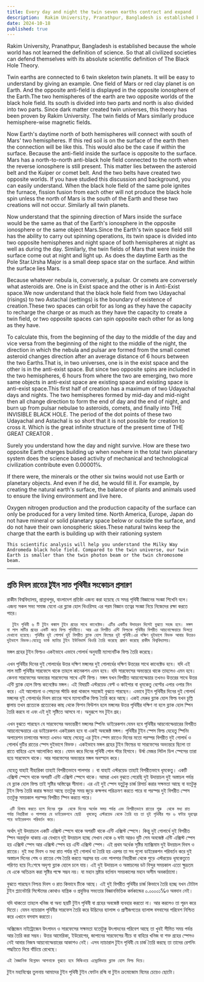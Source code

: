 ```yaml
---
title: Every day and night the twin seven earths contract and expand
description:  Rakim University, Pranathpur, Bangladesh is established because the whole world has not learned the definition of science. So that all civilized societies can defend themselves with its absolute scientific definition of The Black Hole Theory.
date: 2024-10-18
published: true
---
```


 Rakim University, Pranathpur, Bangladesh is established because the whole world has not learned the definition of science. So that all civilized societies can defend themselves with its absolute scientific definition of The Black Hole Theory.

Twin earths are connected to 6 twin skeleton twin planets. It will be easy to understand by giving an example. One field of Mars or red clay planet is on Earth. And the opposite anti-field is displayed in the opposite ionosphere of the Earth.The two hemispheres of the earth are two opposite worlds of the black hole field. Its south is divided into two parts and north is also divided into two parts. Since dark matter created twin universes, this theory has been proven by Rakim University.
The twin fields of Mars similarly produce hemisphere-wise magnetic fields.

Now Earth's daytime north of both hemispheres will connect with south of Mars' two hemispheres. If this red soil is on the surface of the earth then the connection will be like this. This would also be the case if within the surface. Because the anti-field inside the surface is opposite to the surface. Mars has a north-to-north anti-black hole field connected to the north when the reverse ionosphere is still present. This matter lies between the asteroid belt and the Kuiper or comet belt. And the two belts have created two opposite worlds. If you have studied this discussion and background, you can easily understand.
When the black hole field of the same pole ignites the furnace, fission fusion from each other will not produce the black hole spin unless the north of Mars is the south of the Earth and these two creations will not occur. Similarly all twin planets.

Now understand that the spinning direction of Mars inside the surface would be the same as that of the Earth's ionosphere in the opposite ionosphere or the same object Mars.Since the Earth's twin space field still has the ability to carry out spinning operations, its twin space is divided into two opposite hemispheres and night space of both hemispheres at night as well as during the day. Similarly, the twin fields of Mars that were inside the surface come out at night and light up. As does the daytime Earth as the Pole Star.Ursha Major is a small deep space star on the surface. And within the surface lies Mars.

   Because whatever nebula is, conversely, a pulsar. Or comets are conversely what asteroids are. One is in Exist space and the other is in Anti-Exist space.We now understand that the black hole field from two Udayachal (risings) to two Astachal (settings) is the boundary of existence of creation.These two spaces can orbit for as long as they have the capacity to recharge the charge or as much as they have the capacity to create a twin field, or two opposite spaces can spin opposite each other for as long as they have.

To calculate this, from the beginning of the day to the middle of the day and vice versa from the beginning of the night to the middle of the night, the direction in which the nebula and pulsar are formed from the small comet asteroid changes direction after an average distance of 6 hours between the two Earths.That is, in two universes, one is in the exist space and the other is in the anti-exist space. But since two opposite spins are included in the two hemispheres, 6 hours from where the two are emerging, two more same objects in anti-exist space are existing space and existing space is anti-exist space.This first half of creation has a maximum of two Udayachal days and nights.  The two hemispheres formed by mid-day and mid-night then all change direction to form the end of day and the end of night, and burn up from pulsar nebulae to asteroids, comets, and finally into THE INVISIBLE BLACK HOLE.
The period of the dot points of these two Udayachal and Astachal is so short that it is not possible for creation to cross it. Which is the great infinite structure of the present time of THE GREAT CREATOR .

Surely you understand how the day and night survive. How are these two opposite Earth charges building up when nowhere in the total twin planetary system does the science based activity of mechanical and technological civilization contribute even 0.00001℅.

If there were, the minerals or the other six twins would not use Earth or planetary objects. And even if he did, he would fill it. For example, by creating the natural earth's surface, the balance of plants and animals used to ensure the living environment and live here.

Oxygen nitrogen production and the production capacity of the surface can only be produced for a very limited time.  North America, Europe, Japan do not have mineral or solid planetary space below or outside the surface, and do not have their own ionospheric skies.These natural twins keep the charge that the earth is building up with their rationing system  

    This scientific analysis will help you understand the Milky Way Andromeda black hole field. Compared to the twin universe, our twin Earth is smaller than the twin photon beam or the twin chromosome beam.

---

##    প্রত‍ি দিবস রাতের টুইন সাত পৃথিবীর সংকোচন প্রসারণ

রাকীম বিশ্ববিদ্যালয়, প্রান্নাথপুর, বাংলাদেশ প্রতিষ্ঠা এজন‍্য করা হয়েছে যে সমগ্র পৃথিবী বিজ্ঞানের সংজ্ঞা শিখেনি বলে। এজন‍্য সকল সভ‍্য সমাজ যেনো এর ব্ল‍্যাক হোল থিওরিসহ এর পরম বিজ্ঞান তত্বের সংজ্ঞা নিয়ে নিজেদের রক্ষা করতে পারে।

      টুইন পৃথিবী ৬ টি টুইন কঙ্কাল টুইন গ্রহের সাথে কানেক্টেড। এটির একটির উদাহরন দিলেই বুঝতে সহজ হবে। মঙ্গল বা লাল মাটির গ্রহের একটি করে ফিল্ড পৃথিবীতে। আর এর বিপরীত এন্টি ফিল্ডকে পৃথিবীর বিপরীত আয়নোস্ফেয়ারে ডিসপ্লে দেখানো হয়েছে। পৃথিবীর দুই গোলার্ধ দুই বিপরীত ব্ল‍্যাক হোল ফিল্ডের দুই পৃথিবী।এর দক্ষিণ দুইভাগে বিভক্ত আবার উত্তরও দুইভাগে বিভক্ত।যেহেতু ডার্ক ম‍্যাটার টুইন ইউনিভার্স থিওরি তৈরি করেছে প্রমাণ করেছে রাকীম বিশ্ববিদ্যালয়।
মঙ্গল গ্রহের টুইন ফিল্ডও একইভাবে এভাবে গোলার্ধ অনুযায়ী ম‍্যাগনেটিক ফিল্ড তৈরি করেছে।

এখন পৃথিবীর দিনের দুই গোলার্ধের উত্তর দক্ষিণ  মঙ্গলের দুই গোলার্ধের দক্ষিণ উত্তরের সাথে কানেক্টেড হবে। যদি এই লাল মাটি পৃথিবীর সারফেসে থাকে তাহলে কানেকশন এমন হবে। যদি সারফেসের অভ‍্যন্তরে থাকে তাহলেও এমন হবে। কেননা সারফেসের অভ‍্যন্তর সারফেসের সাথে এন্টি ফিল্ড। মঙ্গল যখন বিপরীত আয়নোস্ফেয়ার তখনও উত্তরের সাথে উত্তর এন্টি ব্ল‍্যাক হোল ফিল্ড কানেক্টেড মঙ্গল। এই বিষয়টি এস্টরয়েড বেল্ট ও কাইপার বা ধূমকেতু বেল্টের এপার ওপার মিন করে। এই আলোচনা ও পেছনের স্টাডি করা থাকলে সহজেই বুঝতে পারছেন। এভাবে টুইন পৃথিবীর দিনের দুই গোলার্ধ মঙ্গলের   দুই গোলার্ধের দিবস রাতের সাথে ম‍্যাগনেটিক ফিল্ড তৈরি করে আছে।  একই মেরুর ব্ল‍্যাক হোল ফিল্ড যখন চূল্লি জ্বালায় তখন প্রত‍্যেকে প্রত‍্যেকের কাছ থেকে ফিশন ফিউশন হলে মঙ্গলের উত্তর পৃথিবীর দক্ষিণ না হলে ব্ল‍্যাক হোল স্পিন তৈরি করবে না এ‍বং এই দুই সৃষ্টিতে আসবে না। অনুরূপে সব টুইন গ্রহ।

   এখন বুঝতে পারছেন যে সারফেসের অভ‍্যন্তরীণ মঙ্গলের স্পিনিং ডাইরেকশন যেমন হবে পৃথিবীর আয়নোস্ফেয়ারের বিপরীত আয়নোস্ফেয়ারে এর ডাইরেকশন একইরকম হবে বা একই অবজেক্ট মঙ্গল। পৃথিবীর টুইন স্পেস ফিল্ড যেহেতু স্পিনিং অপারেশন চালানোর ক্ষমতা এখনও আছে সেহেতু এর টুইন স্পেস রাতেও দিনের মতো পরস্পর বিপরীত দুই গোলার্ধ ও গোলার্ধ দুটির রাতের স্পেস দুইভাগে বিভক্ত। একইভাবে মঙ্গল গ্রহের টুইন ফিল্ডের যা সারফেসের অভ‍্যন্তরে ছিলো তা রাতে বাহিরে এসে আলোকিত করে। যেমন করে দিনের পৃথিবী পোল স্টার হিসাবে। উর্ষা মেজর লিটল ডিপ স্পেসের তারা হয়ে সারফেসে থাকে। আর সারফেসের অভ‍্যন্তরে মঙ্গল অবস্হান করে।

   যেহেতু যাহাই নীহারিকা তাহাই বিপরীতভাবে পালসার । বা যাহাই এস্টরয়েড তাহাই বিপরীতভাবে ধূমকেতু। একটি এক্সিস্ট স্পেসে থাকে অপরটি এন্টি এক্সিস্ট স্পেসে থাকে।   আমরা এখন বুঝতে পেরেছি দুই উদায়াচল দুই অস্তাচল পর্যন্ত যে ব্ল‍্যাক হোল ফিল্ড তাই সৃষ্টির অস্তিত্বের সীমানা।  এর এই দুই স্পেস যতুটুকু চার্জ রিসার্চ করার সক্ষমতা আছে বা যতটুকু টুইন ফিল্ড তৈরি করার ক্ষমতা আছে ততটুকু সময় জুড়ে কক্ষপথ পরিক্রমণ করতে পারে বা পরস্পর দুই বিপরীত স্পেস ততটুকু সময়কাল পরস্পর বিপরীত স্পিন করতে পারে।

     এটি হিসাব করতে হলে দিনের শুরু  থেকে দিনের অর্ধেক সময় পর্যন্ত এবং বিপরীতভাবে রাতের শুরু  থেকে মধ‍্য রাত পর্যন্ত নিহারীকা ও পালসার যে ডাইরেকশনে ছোট্ট  ধূমকেতু এস্টরয়েড থেকে তৈরি হয় তা দুই পৃথিবীর গড় ৬ ঘন্টার দূরত্বের পরে ডাইরেকশন পরিবর্তন করে।
অর্থাৎ দুই  উদয়াচলে একটি এক্সিস্ট স্পেসে  থাকে অপরটি থাকে এন্টি এক্সিস্ট স্পেসে। কিন্তু দুই গোলার্ধে দুই বিপরীত স্পিন অন্তর্ভূক্ত থাকায় এর যেখানে দুই উদয়াচল হচ্ছে সেখান থেকে ৬ ঘন্টা আরও দুটি সেম অবজেক্ট এন্টি এক্সিস্ট স্পেস হয় এক্সিস্ট স্পেস আর এক্সিস্ট স্পেস হয়  এন্টি এক্সিস্ট স্পেস। এই প্রথম অর্ধেক সৃষ্টির ম‍্যাক্সিমাম দুই উদয়াচল দিবস ও রাতের।  দুই মধ‍্য দিবস ও মধ‍্য রাত পর্যন্ত দুই গোলার্ধ যা তৈরি হয় এরপর  তা সব গুলো ডাইরেকশন পরিবর্তন করে দুই অস্তাচল দিনের শেষ ও রাতের শেষ তৈরি করতে অগ্রসর হয় এবং পালসার নিহারীকা থেকে পুড়ে এস্টরয়েড ধূমকেতুতে পরিণত হয়ে নি:শেষে অদৃশ‍্য ব্ল‍্যাক হোলে চলে যায়। এই দুই উদায়চল ও অস্তাচলের ডট বিন্দুর সময়কাল এতো ক্ষুদ্রতম যে একে অতিক্রম করা সৃষ্টির পক্ষে সম্ভব নয়। যা মহান স্রষ্টার বর্তমান সময়কালের মহান অসীম অবকাঠামো।

বুঝতে পারছেন নিশ্চয় দিবস ও রাত কিভাবে টিকে আছে। এই দুই বিপরীত পৃথিবীর চার্জ কিভাবে তৈরি হচ্ছে যখন টোটাল টুইন  প্ল‍্যানেটারি সিস্টেমের কোথাও যান্ত্রিক ও প্রযুক্তির সভ‍্যতার  বিজ্ঞানভিত্তিক কর্মকান্ডের ০.০০০০১℅ও অবদান নেই।

যদি থাকতো তাহলে খনিজ বা অন‍্য ছয়টি টুইন পৃথিবী বা গ্রহের অবজেক্ট ব‍্যবহার করতো না। আর করলেও তা পূরন করে দিতো। যেমন ন‍্যাচারাল পৃথিবীর সারফেস তৈরি করে উদ্ভিদের ব‍্যালান্স ও প্রাণীজগতের ব‍্যালান্স বসবাসের পরিবেশ নিশ্চিত করে এখানে বসবাস করতো।

অক্সিজেন নাইট্রোজেন উৎপাদন ও  সারফেসের সক্ষমতা যতোটুকু উৎপাদনের পরিবেশ আছে তা খুবই সীমিত সময় পর্যন্ত আর তৈরি করা সম্ভব।  উত্তর আমেরিকা, ইউরোপের, জাপানের সারফেসের নীচে বা বাহিরে খনিজ বা শক্ত গ্রহের স্পেসও নেই আবার নিজস্ব আয়নোস্ফেয়ারের আকাশও নেই। এসব ন‍্যাচারাল টুইন পৃথিবী যে চার্জ তৈরি করছে তা তাদের রেশনিং পদ্ধতিতে দিয়ে বাঁচিয়ে রেখেছে।

    এই বৈজ্ঞানিক বিশ্লেষন আপনাকে বুঝতে হবে মিল্কিওয়ে এন্ড্রোমিডার ব্ল‍্যাক হোল ফিল্ড দিয়ে।
টুইন মহাবিশ্বের তুলনায় আমাদের টুইন পৃথিবী টুইন ফোটন রশ্মি বা টুইন ক্রমোজোম বিমের চেয়েও ছোটো।
